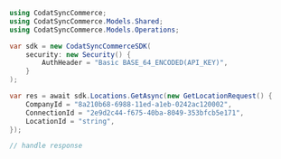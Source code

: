 ```csharp GetLocation.cs
using CodatSyncCommerce;
using CodatSyncCommerce.Models.Shared;
using CodatSyncCommerce.Models.Operations;

var sdk = new CodatSyncCommerceSDK(
    security: new Security() {
        AuthHeader = "Basic BASE_64_ENCODED(API_KEY)",
    }
);

var res = await sdk.Locations.GetAsync(new GetLocationRequest() {
    CompanyId = "8a210b68-6988-11ed-a1eb-0242ac120002",
    ConnectionId = "2e9d2c44-f675-40ba-8049-353bfcb5e171",
    LocationId = "string",
});

// handle response
```
